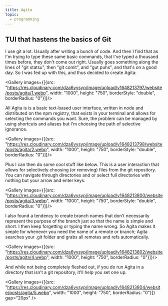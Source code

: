 ```yaml
---
title: Agita
topic:
  - programming
---
```


## TUI that hastens the basics of Git

I use git a lot. Usually after writing a bunch of code. And then I find that as I'm trying to type these same basic commands, that I've typed a thousand times before, they don't come out right. Usually goes something along the lines of "git statsu", then "git comit", and "gut puhs", and that's on a good day. So I was fed up with this, and thus decided to create Agita:

<Gallery images={[{src: "https://res.cloudinary.com/dza6vysyp/image/upload/v1648213797/website/posts/agita/1.webp", width: "1000", height: "750", borderStyle: "double", borderRadius: "0"}]}/>

All Agita is is a basic text-based user interface, written in node and distributed on the npm registry, that exists in your terminal and allows for selecting the commands you want. Sure, the problem can be managed by using shortcuts and aliases but I'm choosing the path of selective ignorance.

<Gallery images={[{src: "https://res.cloudinary.com/dza6vysyp/image/upload/v1648213798/website/posts/agita/2.webp", width: "1000", height: "750", borderStyle: "double", borderRadius: "0"}]}/>

Plus I can then do some cool stuff like below. This is a user interaction that allows for selectively choosing (or removing) files from the git repository. You can navigate through directories and or select full directories with nothing but your arrow and enter keys.

<Gallery images={[{src: "https://res.cloudinary.com/dza6vysyp/image/upload/v1648213800/website/posts/agita/3.webp", width: "1000", height: "750", borderStyle: "double", borderRadius: "0"}]}/>

I also found a tendency to create branch names that don't necessarily represent the purpose of the branch just so that the name is simple and short. I then keep forgetting or typing the name wrong. So Agita makes it simple for whenever you need the name of a remote or branch; Agita searches your .git folder and grabs all remotes and refs automatically.

<Gallery images={[{src: "https://res.cloudinary.com/dza6vysyp/image/upload/v1648213802/website/posts/agita/4.webp", width: "1000", height: "750", borderRadius: "0"}]}/>

And while not being completely fleshed out, if you do run Agita in a directory that isn't a git repository, it'll help you set one up.

<Gallery
  images={[{src: "https://res.cloudinary.com/dza6vysyp/image/upload/v1648213804/website/posts/agita/5.webp", width: "1000", height: "750", borderRadius: "0"}]}
  gap="20px"
/>
